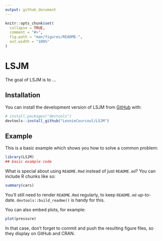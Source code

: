 ```yaml
---
output: github_document
---
```


<!-- README.md is generated from README.Rmd. Please edit that file -->

```r
knitr::opts_chunk$set(
  collapse = TRUE,
  comment = "#>",
  fig.path = "man/figures/README-",
  out.width = "100%"
)
```

# LSJM

<!-- badges: start -->
<!-- badges: end -->

The goal of LSJM is to ...

## Installation

You can install the development version of LSJM from [GitHub](https://github.com/) with:

``` r
# install.packages("devtools")
devtools::install_github("LeonieCourcoul/LSJM")
```

## Example

This is a basic example which shows you how to solve a common problem:

```r
library(LSJM)
## basic example code
```

What is special about using `README.Rmd` instead of just `README.md`? You can include R chunks like so:

```r
summary(cars)
```

You'll still need to render `README.Rmd` regularly, to keep `README.md` up-to-date. `devtools::build_readme()` is handy for this.

You can also embed plots, for example:

```r
plot(pressure)
```

In that case, don't forget to commit and push the resulting figure files, so they display on GitHub and CRAN.
